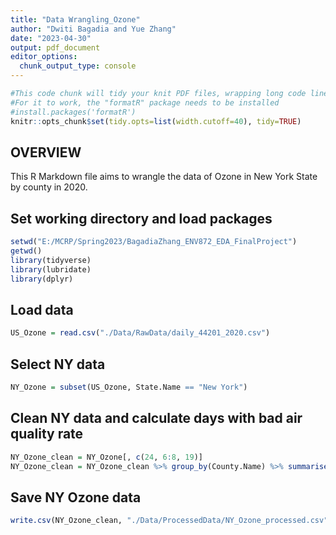 ```yaml
---
title: "Data Wrangling_Ozone"
author: "Dwiti Bagadia and Yue Zhang"
date: "2023-04-30"
output: pdf_document
editor_options: 
  chunk_output_type: console
---
```


```r
#This code chunk will tidy your knit PDF files, wrapping long code lines
#For it to work, the "formatR" package needs to be installed
#install.packages('formatR')
knitr::opts_chunk$set(tidy.opts=list(width.cutoff=40), tidy=TRUE)

```

## OVERVIEW

This R Markdown file aims to wrangle the data of Ozone in New York State by county in 2020.

## Set working directory and load packages
```r
setwd("E:/MCRP/Spring2023/BagadiaZhang_ENV872_EDA_FinalProject")
getwd()
library(tidyverse)
library(lubridate)
library(dplyr)
```

## Load data
```r
US_Ozone = read.csv("./Data/RawData/daily_44201_2020.csv")

```

## Select NY data
```r
NY_Ozone = subset(US_Ozone, State.Name == "New York")

```

## Clean NY data and calculate days with bad air quality rate
```r
NY_Ozone_clean = NY_Ozone[, c(24, 6:8, 19)]
NY_Ozone_clean = NY_Ozone_clean %>% group_by(County.Name) %>% summarise(meanOzone = mean(AQI))

```

## Save NY Ozone data
```r
write.csv(NY_Ozone_clean, "./Data/ProcessedData/NY_Ozone_processed.csv", row.names = FALSE)

```